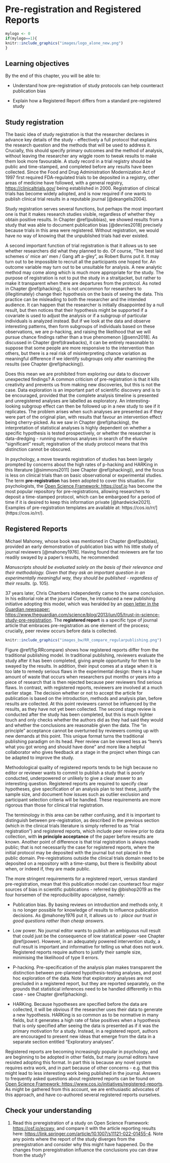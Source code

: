 # Pre-registration and Registered Reports {#prereg}

```r
mylogo <- 0
if(mylogo==1){
knitr::include_graphics("images/logo_alone_new.png")
}
```

## Learning objectives  
By the end of this chapter, you will be able to:

-   Understand how pre-registration of study protocols can help counteract publication bias

-   Explain how a Registered Report differs from a standard pre-registered study

## Study registration

The basic idea of study registration\index{registration!pre-registration} is that the researcher declares in advance key details of the study - effectively a full protocol that explains the research question and the methods that will be used to address it. Crucially, this should specify primary outcomes and the method of analysis, without leaving the researcher any wiggle room to tweak results to make them look more favourable. A study record in a trial registry\index{trial registry} should be public and time-stamped, and completed before any results have been collected. Since the Food and Drug Administration Modernization Act of 1997 first required FDA-regulated trials to be deposited in a registry, other areas of medicine have followed, with a general registry, <https://clinicaltrials.gov/> being established in 2000.\index{clinicaltrials.gov} Registration of clinical trials has become widely adopted, and is now required if one wants to publish clinical trial results in a reputable journal [@deangelis2004].

Study registration serves several functions, but perhaps the most important one is that it makes research studies visible, regardless of whether they obtain positive results. In Chapter \@ref(pubbias), we showed results from a study that was able to document publication bias [@devries2018] precisely because trials in this area were registered. Without registration, we would have no way of knowing that the unpublished trials had ever existed.

A second important function of trial registration is that it allows us to see whether researchers did what they planned to do. Of course, "The best laid schemes o' mice an' men / Gang aft a-gley", as Robert Burns put it. It may turn out to be impossible to recruit all the participants one hoped for. An outcome variable may turn out to be unsuitable for analysis. A new analytic method may come along which is much more appropriate for the study. The purpose of registration is not to put the study in a straitjacket, but rather to make it transparent when there are departures from the protocol. As noted in Chapter \@ref(phacking), it is not uncommon for researchers to (illegitimately) change their hypothesis on the basis of seeing the data.\index{HARKing} This practice can be misleading to both the researcher and the intended audience. It can happen that the researcher is initially disappointed by a null result, but then notices that their hypothesis might be supported if a covariate is used to adjust the analysis or if a subgroup of particular individuals is analyzed instead. But if we look at the data and observe interesting patterns, then form subgroups of individuals based on these observations, we are p-hacking, and raising the likelihood that we will pursue chance findings rather than a true phenomenon [@senn2018].\index{p-hacking} As discussed in Chapter \@ref(drawbacks), it can be entirely reasonable to suppose that some people are more responsive to the intervention than others, but there is a real risk of misinterpreting chance variation as meaningful difference if we identify subgroups only after examining the results (see Chapter \@ref(phacking)).

Does this mean we are prohibited from exploring our data to discover unexpected findings? A common criticism of pre-registration is that it kills creativity and prevents us from making new discoveries, but this is not the case. Data exploration is an important part of scientific discovery and is to be encouraged, provided that the complete analysis timeline is presented and unregistered analyses are labelled as exploratory.\index{exploratory research} An interesting-looking subgroup effect can then be followed up in a new study to see if it replicates.\index{subgroup analyses} The problem arises when such analyses are presented as if they were part of the original plan, with results that favour an intervention effect being cherry-picked. As we saw in Chapter \@ref(phacking), the interpretation of statistical analyses is highly dependent on whether a specific hypothesis is tested prospectively, or whether the researcher is data-dredging - running numerous analyses in search of the elusive "significant" result; registration of the study protocol means that this distinction cannot be obscured.

In psychology, a move towards registration of studies has been largely prompted by concerns about the high rates of p-hacking and HARKing in this literature [@simmons2011] (see Chapter \@ref(phacking)), and the focus is less on clinical trials than on basic observational or experimental studies. The term **pre-registration** has been adopted to cover this situation. For psychologists, the [Open Science Framework: https://osf.io](https://osf.io) has become the most popular repository for pre-registrations, allowing researchers to deposit a time-stamped protocol, which can be embargoed for a period of time if it is desired to keep this information private [@hardwicke2021]. \index{Open Science Framework}Examples of pre-registration templates are available at: https://cos.io/rr/](https://cos.io/rr/).
 \index{data!repository}
<!---#### Does trial registration prevent outcome-switching? {.unnumbered}

::: {#custom}-->
\begin{tcolorbox}[colback=Black!5!lightgray,colframe=black!75!black,coltitle=white,title=Does trial registration prevent outcome-switching?]\label{box:switch}
A registered clinical trial protocol typically specifies a primary outcome measure, which should be used in the principal analysis of the study data. This protects against the situation where the researcher looks at numerous outcomes and picks the one that looks best - in effect p-hacking. In practice, trial registration does not always achieve its goals: (\protect\hyperlink{ref-goldacre2019}{Goldacre et al., 2019}) identified 76 trials published in a six-week period in one of five journals: New England Journal of Medicine, The Lancet, Journal of the American Medical Association, British Medical Journal, and Annals of Internal Medicine. These are all high-impact journals that officially endorse Consolidated Standards of Reporting Trials (CONSORT), which specify that pre-specified primary outcomes should be reported. Not only did Goldacre et al find high rates of outcome-switching in these trial reports; they also found that some of the journals were reluctant to publish a letter that drew attention to the mismatch, with qualitative analysis demonstrating "extensive misunderstandings among journal editors about correct outcome reporting".
\end{tcolorbox}
\index{outcome switching}\index{CONSORT}  

## Registered Reports

Michael Mahoney, whose book was mentioned in Chapter \@ref(pubbias), provided an early demonstration of publication bias with his little study of journal reviewers [@mahoney1976]. Having found that reviewers are far too readily swayed by a paper's results, he recommended:

*Manuscripts should be evaluated solely on the basis of their relevance and their methodology. Given that they ask an important question in an experimentally meaningful way, they should be published - regardless of their results.* (p. 105).

37 years later, Chris Chambers independently came to the same conclusion. In his editorial role at the journal Cortex, he introduced a new publishing initiative adopting this model, which was heralded by an [open letter in the Guardian newspaper: https://www.theguardian.com/science/blog/2013/jun/05/trust-in-science-study-pre-registration](https://www.theguardian.com/science/blog/2013/jun/05/trust-in-science-study-pre-registration). The **registered report** is a specific type of journal article that embraces pre-registration as one element of the process; crucially, peer review occurs before data is collected.\index{registration!registered reports}

```r
knitr::include_graphics("images_bw/RR_compare_regularpublishing.png")
```

Figure \@ref(fig:RRcompare) shows how registered reports differ from the traditional publishing model. In traditional publishing, reviewers evaluate the study after it has been completed, giving ample opportunity for them to be swayed by the results. In addition, their input comes at a stage when it is too late to remedy serious flaws in the experimental design: there is a huge amount of waste that occurs when researchers put months or years into a piece of research that is then rejected because peer reviewers find serious flaws. In contrast, with registered reports, reviewers are involved at a much earlier stage. The decision whether or not to accept the article for publication is based on the introduction, methods and analysis plan, before results are collected. At this point reviewers cannot be influenced by the results, as they have not yet been collected.\index{peer review!registered report} The second stage review is conducted after the study has been completed, but this is much lighter touch and only checks whether the authors did as they had said they would and whether the conclusions are reasonable given the data. The "in principle" acceptance cannot be overturned by reviewers coming up with new demands at this point. This unique format turns the traditional publishing paradigm on its head. Peer review can be viewed less as "here's what you got wrong and should have done" and more like a helpful collaborator who gives feedback at a stage in the project when things can be adapted to improve the study.

Methodological quality of registered reports tends to be high because no editor or reviewer wants to commit to publish a study that is poorly conducted, underpowered or unlikely to give a clear answer to an interesting question. Registered reports are required to specify clear hypotheses, give specification of an analysis plan to test these, justify the sample size, and document how issues such as outlier exclusion and participant selection criteria will be handled. These requirements are more rigorous than those for clinical trial registration.

The terminology in this area can be rather confusing, and it is important to distinguish between pre-registration, as described in the previous section (which in the clinical trials literature is simply referred to as "trial registration") and registered reports, which include peer review prior to data collection, with **in principle acceptance** of the paper before results are known. Another point of difference is that trial registration is always made public; that is not necessarily the case for registered reports, where the initial protocol may be deposited with the journal but not placed in the public domain. Pre-registrations outside the clinical trials domain need to be deposited on a repository with a time-stamp, but there is flexibility about when, or indeed if, they are made public.

The more stringent requirements for a registered report, versus standard pre-registration, mean that this publication model can counteract four major sources of bias in scientific publications - referred by @bishop2019 as the four horsemen of the reproducibility apocalypse, namely:

-   Publication bias. By basing reviews on introduction and methods only, it is no longer possible for knowledge of results to influence publication decisions. As @mahoney1976 put it, it allows us to : *place our trust in good questions rather than cheap answers.*\index{publication bias}

-   Low power. No journal editor wants to publish an ambiguous null result that could just be the consequence of low statistical power -see Chapter \@ref(power). However, in an adequately powered intervention study, a null result is important and informative for telling us what does not work. Registered reports require authors to justify their sample size, minimising the likelihood of type II errors.\index{power}

-   P-hacking. Pre-specification of the analysis plan makes transparent the distinction between pre-planned hypothesis-testing analyses, and post hoc exploration of the data. Note that exploratory analyses are not precluded in a registered report, but they are reported separately, on the grounds that statistical inferences need to be handled differently in this case - see Chapter \@ref(phacking).\index{p-hacking}

-   HARKing. Because hypotheses are specified before the data are collected, it will be obvious if the researcher uses their data to generate a new hypothesis. HARKing is so common as to be normative in many fields, but it generates a high rate of false positives when a hypothesis that is only specified after seeing the data is presented as if it was the primary motivation for a study. Instead, in a registered report, authors are encouraged to present new ideas that emerge from the data in a separate section entitled "Exploratory analyses".\index{HARKing}

Registered reports are becoming increasingly popular in psychology, and are beginning to be adopted in other fields, but many journal editors have resisted adopting this format. In part this is because any novel system requires extra work, and in part because of other concerns - e.g. that this might lead to less interesting work being published in the journal. Answers to frequently asked questions about registered reports can be found on [Open Science Framework: https://www.cos.io/initiatives/registered-reports](https://www.cos.io/initiatives/registered-reports). As might be gathered from this account, we are enthusiastic advocates of this approach, and have co-authored several registered reports ourselves.

## Check your understanding

1.  Read this preregistration of a study on Open Science Framework: <https://osf.io/ecswy>, and compare it with the article reporting results here: <https://link.springer.com/article/10.1007/s11121-022-01455-4>. Note any points where the report of the study diverges from the preregistration and consider why this might have happened. Do the changes from preregistration influence the conclusions you can draw from the study?
